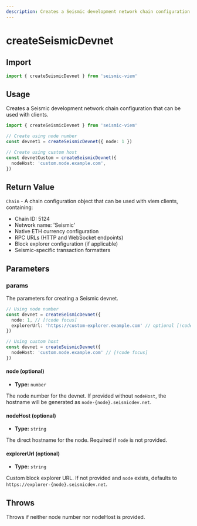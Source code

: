 ```yaml
---
description: Creates a Seismic development network chain configuration for connecting to development nodes.
---
```


# createSeismicDevnet

## Import

```ts
import { createSeismicDevnet } from 'seismic-viem'
```

## Usage

Creates a Seismic development network chain configuration that can be used with clients.

```ts
import { createSeismicDevnet } from 'seismic-viem'

// Create using node number
const devnet1 = createSeismicDevnet({ node: 1 })

// Create using custom host
const devnetCustom = createSeismicDevnet({
  nodeHost: 'custom.node.example.com',
})
```

## Return Value

`Chain` - A chain configuration object that can be used with viem clients, containing:

- Chain ID: 5124
- Network name: 'Seismic'
- Native ETH currency configuration
- RPC URLs (HTTP and WebSocket endpoints)
- Block explorer configuration (if applicable)
- Seismic-specific transaction formatters

## Parameters

### params

The parameters for creating a Seismic devnet.

```ts
// Using node number
const devnet = createSeismicDevnet({
  node: 1, // [!code focus]
  explorerUrl: 'https://custom-explorer.example.com' // optional [!code focus]
})

// Using custom host
const devnet = createSeismicDevnet({
  nodeHost: 'custom.node.example.com' // [!code focus]
})
```

#### node (optional)

- **Type:** `number`

The node number for the devnet. If provided without `nodeHost`, the hostname will be generated as `node-{node}.seismicdev.net`.

#### nodeHost (optional)

- **Type:** `string`

The direct hostname for the node. Required if `node` is not provided.

#### explorerUrl (optional)

- **Type:** `string`

Custom block explorer URL. If not provided and `node` exists, defaults to `https://explorer-{node}.seismicdev.net`.

## Throws

Throws if neither node number nor nodeHost is provided.
